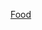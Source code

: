 {{Wikipedia category|container=yes}}
{{template category
|description = 
|topic = [[食物|食物]]
|portal = 飲食
}}

{{purge page}}

[[Category:饮食模板|Food]]